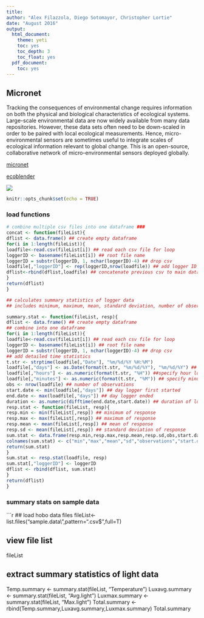 ```yaml
---
title:
author: "Alex Filazzola, Diego Sotomayor, Christopher Lortie"
date: "August 2016"
output:
  html_document:
    theme: yeti
    toc: yes
    toc_depth: 3
    toc_float: yes
  pdf_document:
    toc: yes
---
```


## Micronet

Tracking the consequences of environmental change requires information on both the physical and biological characteristics of ecological systems. Large-scale environmental data are now widely available from many data repositories. However, these data sets often need to be down-scaled in order to be paired with local ecological measurements. Hence, micro-environmental sensors are sometimes useful to integrate scales of ecological information relevant to global change. This is an open-source, collaborative network of micro-environmental sensors deployed globally.

[micronet](http://micronet.io/)

[ecoblender](http://ecoblender.org)

![](./microimage.jpg)
```r
knitr::opts_chunk$set(echo = TRUE)
```

### load functions
```r
# combine multiple csv files into one dataframe ###
concat <- function(fileList){
dflist <- data.frame() ## create empty dataframe
for(i in 1:length(fileList)){
loadfile<-read.csv(fileList[i]) ## read each csv file for loop
loggerID <- basename(fileList[i]) ## root file name
loggerID = substr(loggerID, 1, nchar(loggerID)-4) ## drop csv
loadfile[,"loggerID"] <- rep(loggerID,nrow(loadfile)) ## add logger ID to column
dflist<-rbind(dflist,loadfile) ## concatenate previous csv to main dataframe
}
return(dflist)
}

## calculates summary statistics of logger data
## includes minimum, maximum, mean, standard deviation, number of observations, start date of logger, end date of logger, duration of logger recording, and response variable.

summary.stat <- function(fileList, resp){
dflist <- data.frame() ## create empty dataframe
## combine into one dataframe
for(i in 1:length(fileList)){
loadfile<-read.csv(fileList[i]) ## read each csv file for loop
loggerID <- basename(fileList[i]) ## root file name
loggerID = substr(loggerID, 1, nchar(loggerID)-4) ## drop csv
## add detailed time statistics
t.str <- strptime(loadfile[,"Date"], "%m/%d/%Y %H:%M")
loadfile[,"days"] <- as.Date(format(t.str, "%m/%d/%Y"), "%m/%d/%Y") ## separate date
loadfile[,"hours"] <- as.numeric(format(t.str, "%H")) ##specify hour logged
loadfile[,"minutes"] <- as.numeric(format(t.str, "%M")) ## specify minutes logged
obs <- nrow(loadfile) ## number of observations
start.date <- min(loadfile[,"days"]) ## day logger first started
end.date <- max(loadfile[,"days"]) ## day logger ended
duration <- as.numeric(difftime(end.date,start.date)) ## duration of logger activity
resp.stat <- function(fileList, resp){
resp.min <- min(fileList[,resp]) ## minimum of response
resp.max <- max(fileList[,resp]) ## maximum of response
resp.mean <- mean(fileList[,resp]) ## mean of response
resp.sd <- mean(fileList[,resp]) ## standard deviation of response
sum.stat <- data.frame(resp.min,resp.max,resp.mean,resp.sd,obs,start.date,end.date,duration,resp)
colnames(sum.stat) <- c("min","max","mean","sd","observations","start.date","end.date","duration","Response")
return(sum.stat)
}
sum.stat <- resp.stat(loadfile, resp)
sum.stat[,"loggerID"] <- loggerID
dflist <- rbind(dflist, sum.stat)
}
return(dflist)
}
```

### summary stats on sample data
```r

## load hobo data files
fileList<-list.files("sample.data\\",pattern=".csv$",full=T)

## view file list
fileList

## extract summary statistics of light data
Temp.summary <- summary.stat(fileList, "Temperature")
Luxavg.summary <- summary.stat(fileList, "Avg.light")
Luxmax.summary <- summary.stat(fileList, "Max.light")
Total.summary <- rbind(Temp.summary,Luxavg.summary,Luxmax.summary)
Total.summary




